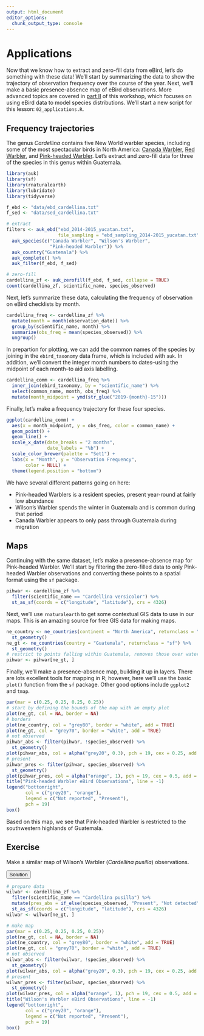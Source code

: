```yaml
---
output: html_document
editor_options: 
  chunk_output_type: console
---
```


# Applications {#applications}

Now that we know how to extract and zero-fill data from eBird, let's do something with these data! We'll start by summarizing the data to show the trajectory of observation frequency over the course of the year. Next, we'll make a basic presence-absence map of eBird observations. More advanced topics are covered in [part II](#model-intro) of this workshop, which focuses on using eBird data to model species distributions. We'll start a new script for this lesson: `02_applications.R`.

## Frequency trajectories {#applications-trajectory}

The genus *Cardellina* contains five New World warbler species, including some of the most spectacular birds in North America: [Canada Warbler](https://ebird.org/species/canwar/), [Red Warbler](https://ebird.org/species/redwar1/), and [Pink-headed Warbler](https://ebird.org/species/pihwar1/). Let's extract and zero-fill data for three of the species in this genus within Guatemala.

```r
library(auk)
library(sf)
library(rnaturalearth)
library(lubridate)
library(tidyverse)

f_ebd <- "data/ebd_cardellina.txt"
f_sed <- "data/sed_cardellina.txt"

# extract
filters <- auk_ebd("ebd_2014-2015_yucatan.txt", 
                   file_sampling = "ebd_sampling_2014-2015_yucatan.txt") %>% 
  auk_species(c("Canada Warbler", "Wilson's Warbler", 
                "Pink-headed Warbler")) %>% 
  auk_country("Guatemala") %>% 
  auk_complete() %>% 
  auk_filter(f_ebd, f_sed)

# zero-fill
cardellina_zf <- auk_zerofill(f_ebd, f_sed, collapse = TRUE)
count(cardellina_zf, scientific_name, species_observed)
```

Next, let's summarize these data, calculating the frequency of observation on eBird checklists by month.

```r
cardellina_freq <- cardellina_zf %>% 
  mutate(month = month(observation_date)) %>% 
  group_by(scientific_name, month) %>% 
  summarize(obs_freq = mean(species_observed)) %>% 
  ungroup()
```

In prepartion for plotting, we can add the common names of the species by joining in the `ebird_taxonomy` data frame, which is included with `auk`. In addition, we'll convert the integer month numbers to dates–using the midpoint of each month–to aid axis labelling.

```r
cardellina_comm <- cardellina_freq %>% 
  inner_join(ebird_taxonomy, by = "scientific_name") %>% 
  select(common_name, month, obs_freq) %>% 
  mutate(month_midpoint = ymd(str_glue("2019-{month}-15")))
```

Finally, let's make a frequency trajectory for these four species.

```r
ggplot(cardellina_comm) +
  aes(x = month_midpoint, y = obs_freq, color = common_name) +
  geom_point() +
  geom_line() +
  scale_x_date(date_breaks = "2 months",
               date_labels = "%b") +
  scale_color_brewer(palette = "Set1") +
  labs(x = "Month", y = "Observation Frequency",
       color = NULL) +
  theme(legend.position = "bottom")
```

We have several different patterns going on here:

- Pink-headed Warblers is a resident species, present year-round at fairly low abundance
- Wilson's Warbler spends the winter in Guatemala and is common during that period
- Canada Warbler appears to only pass through Guatemala during migration

## Maps {#applications-maps}

Continuing with the same dataset, let's make a presence-absence map for Pink-headed Warbler. We'll start by filtering the zero-filled data to only Pink-headed Warbler observations and converting these points to a spatial format using the `sf` package.

```r
pihwar <- cardellina_zf %>% 
  filter(scientific_name == "Cardellina versicolor") %>% 
  st_as_sf(coords = c("longitude", "latitude"), crs = 4326)
```

Next, we'll use `rnaturalearth` to get some contextual GIS data to use in our maps. This is an amazing source for free GIS data for making maps.

```r
ne_country <- ne_countries(continent = "North America", returnclass = "sf") %>% 
  st_geometry()
ne_gt <- ne_countries(country = "Guatemala", returnclass = "sf") %>% 
  st_geometry()
# restrict to points falling within Guatemala, removes those over water
pihwar <- pihwar[ne_gt, ]
```

Finally, we'll make a presence-absence map, building it up in layers. There are lots excellent tools for mapping in R; however, here we'll use the basic `plot()` function from the `sf` package. Other good options include `ggplot2` and `tmap`.

```r
par(mar = c(0.25, 0.25, 0.25, 0.25))
# start by defining the bounds of the map with an empty plot
plot(ne_gt, col = NA, border = NA)
# borders
plot(ne_country, col = "grey80", border = "white", add = TRUE)
plot(ne_gt, col = "grey70", border = "white", add = TRUE)
# not observed
pihwar_abs <- filter(pihwar, !species_observed) %>% 
  st_geometry()
plot(pihwar_abs, col = alpha("grey20", 0.3), pch = 19, cex = 0.25, add = TRUE)
# present
pihwar_pres <- filter(pihwar, species_observed) %>% 
  st_geometry()
plot(pihwar_pres, col = alpha("orange", 1), pch = 19, cex = 0.5, add = TRUE)
title("Pink-headed Warbler eBird Observations", line = -1)
legend("bottomright", 
       col = c("grey20", "orange"),
       legend = c("Not reported", "Present"),
       pch = 19)
box()
```

Based on this map, we see that Pink-headed Warbler is restricted to the southwestern highlands of Guatemala.

<div class="exercise">
  <h2>Exercise</h2>
  Make a similar map of Wilson's Warbler (*Cardellina pusilla*) observations.
  
  <button class="solution">Solution</button>
<div class="solution-content">

```r
# prepare data
wilwar <- cardellina_zf %>% 
  filter(scientific_name == "Cardellina pusilla") %>% 
  mutate(pres_abs = if_else(species_observed, "Present", "Not detected")) %>% 
  st_as_sf(coords = c("longitude", "latitude"), crs = 4326)
wilwar <- wilwar[ne_gt, ]

# make map
par(mar = c(0.25, 0.25, 0.25, 0.25))
plot(ne_gt, col = NA, border = NA)
plot(ne_country, col = "grey80", border = "white", add = TRUE)
plot(ne_gt, col = "grey70", border = "white", add = TRUE)
# not observed
wilwar_abs <- filter(wilwar, !species_observed) %>% 
  st_geometry()
plot(wilwar_abs, col = alpha("grey20", 0.3), pch = 19, cex = 0.25, add = TRUE)
# present
wilwar_pres <- filter(wilwar, species_observed) %>% 
  st_geometry()
plot(wilwar_pres, col = alpha("orange", 1), pch = 19, cex = 0.5, add = TRUE)
title("Wilson's Warbler eBird Observations", line = -1)
legend("bottomright", 
       col = c("grey20", "orange"),
       legend = c("Not reported", "Present"),
       pch = 19)
box()
```

</div>
</div>